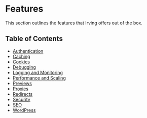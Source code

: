 <Meta title="Features|Overview" />

# Features
This section outlines the features that Irving offers out of the box.

## Table of Contents
* [Authentication](?path=/docs/features-authentication--page)
* [Caching](?path=/docs/features-caching--page)
* [Cookies](?path=/docs/features-cookies--page)
* [Debugging](?path=/docs/features-debugging--page)
* [Logging and Monitoring](?path=/docs/features-logging-and-monitoring--page)
* [Performance and Scaling](?path=/docs/features-performance-and-scaling--page)
* [Previews](?path=/docs/features-previews--page)
* [Proxies](?path=/docs/features-proxies--page)
* [Redirects](?path=/docs/features-redirects--page)
* [Security](?path=/docs/features-security--page)
* [SEO](?path=/docs/features-seo--page)
* [WordPress](?path=/docs/features-wordpress--page)
